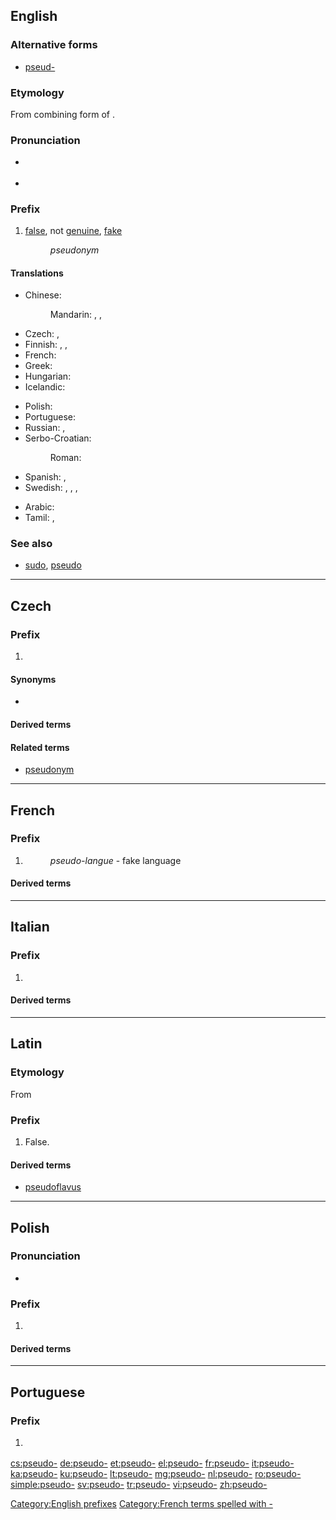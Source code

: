 {{also|pseudo}}
==English==

===Alternative forms===
* [[pseud-]] {{qualifier|found before vowels, as in [[pseudepigraphic]]}}

===Etymology===
From combining form of {{etyl|grc|en}} {{m|grc|ψευδής||false, lying}}.

===Pronunciation===
* {{a|GenAm}} {{IPA|/ˈsuːdoʊ/|lang=en}}
* {{a|RP}} {{IPA|/ˈsjuːdəʊ/|/ˈsuːdəʊ/|lang=en}}

===Prefix===
{{en-prefix}}

# [[false]], not [[genuine]], [[fake]]
#: ''pseudonym''

====Translations====
{{trans-top|not genuine}}
* Chinese:
*: Mandarin: {{t+|cmn|假|alt=假的-|tr=jiǎ de-|sc=Hani}}, {{t|cmn|虛擬|alt=虛擬的-|sc=Hani}}, {{t+|cmn|虚拟|alt=虚拟的-|tr=xūnǐ de-|sc=Hani}}
* Czech: {{t|cs|pa-}}, {{t+|cs|pseudo-}}
* Finnish: {{t|fi|sala-}}, {{t|fi|vale-}}, {{t|fi|pseudo-}}
* French: {{t+|fr|pseudo-}}
* Greek: {{t+|el|ψευδο-}}
* Hungarian: {{t+|hu|ál}}
* Icelandic: {{t|is|gervi-}}
{{trans-mid}}
* Polish: {{t|pl|pseudo-}}
* Portuguese: {{t|pt|pseudo-}}
* Russian: {{t+|ru|псевдо-}}, {{t|ru|лже-}}
* Serbo-Croatian:
*: Roman: {{t|sh|nadri-}}
* Spanish: {{t|es|pseudo-}}, {{t|es|seudo-}}
* Swedish: {{t|sv|falsk-}}, {{t|sv|fusk-}}, {{t+|sv|pseudo-}}, {{t+|sv|kvasi-}}
{{trans-bottom}}

{{checktrans-top}}
* Arabic: {{t-check|ar|وهمي}}
* Tamil: {{t-check|ta|பொய்}}, {{t-check|ta|போலி}}
{{trans-bottom}}

===See also===
* [[sudo]], [[pseudo]]

[[Category:English prefixes]]

----

==Czech==

===Prefix===
{{cs-pref}}

# {{l/en|pseudo-}}

====Synonyms====
* {{l/cs|pa-}}

====Derived terms====
{{prefixsee|cs}}

====Related terms====
* [[pseudonym]]

----

==French==

===Prefix===
{{head|fr|prefix}}

# {{l/en|pseudo-}}
#: ''pseudo-langue'' - fake language

====Derived terms====
{{prefixsee|fr}}

[[Category:French terms spelled with -]]

----

==Italian==

===Prefix===
{{head|it|prefix}}

# {{l/en|pseudo-}}

====Derived terms====
{{prefixsee|it}}

----

==Latin==

===Etymology===
From {{etyl|grc|la}} {{term|ψευδής|gloss=lying, false|lang=grc}}

===Prefix===
{{head|la|prefix}}

# False.

====Derived terms====
{{prefixsee|la}}
* [[pseudoflavus]]

----

==Polish==

===Pronunciation===
* {{IPA|/ˈps̪ɛwd̪ɔ/|lang=pl}}

===Prefix===
{{head|pl|prefix}}

# {{l/en|pseudo-}}

====Derived terms====
{{prefixsee|pl}}

----

==Portuguese==

===Prefix===
{{head|pt|prefix}}

# {{l|en|pseudo-}} {{gloss|not genuine}}

[[cs:pseudo-]]
[[de:pseudo-]]
[[et:pseudo-]]
[[el:pseudo-]]
[[fr:pseudo-]]
[[it:pseudo-]]
[[ka:pseudo-]]
[[ku:pseudo-]]
[[lt:pseudo-]]
[[mg:pseudo-]]
[[nl:pseudo-]]
[[ro:pseudo-]]
[[simple:pseudo-]]
[[sv:pseudo-]]
[[tr:pseudo-]]
[[vi:pseudo-]]
[[zh:pseudo-]]